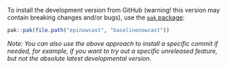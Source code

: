 
To install the development version from GitHub (warning! this version may contain breaking changes and/or bugs), use the [`pak` package](https://pak.r-lib.org/):

```r
pak::pak(file.path("epinowcast", "baselinenowcast"))
```


*Note: You can also use the above approach to install a specific commit if needed, for example, if you want to try out a specific unreleased feature, but not the absolute latest developmental version.*
